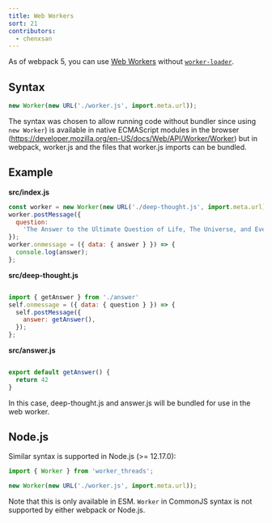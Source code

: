 ```yaml
---
title: Web Workers
sort: 21
contributors:
  - chenxsan
---
```


As of webpack 5, you can use [Web Workers](https://developer.mozilla.org/en-US/docs/Web/API/Web_Workers_API/Using_web_workers) without [`worker-loader`](https://github.com/webpack-contrib/worker-loader).

## Syntax

```js
new Worker(new URL('./worker.js', import.meta.url));
```

The syntax was chosen to allow running code without bundler since using `new Worker`) is available in native ECMAScript modules in the browser (https://developer.mozilla.org/en-US/docs/Web/API/Worker/Worker) but in webpack, worker.js and the files that worker.js imports can be bundled.

## Example

**src/index.js**

```js
const worker = new Worker(new URL('./deep-thought.js', import.meta.url));
worker.postMessage({
  question:
    'The Answer to the Ultimate Question of Life, The Universe, and Everything.',
});
worker.onmessage = ({ data: { answer } }) => {
  console.log(answer);
};
```

**src/deep-thought.js**

```js

import { getAnswer } from './answer'
self.onmessage = ({ data: { question } }) => {
  self.postMessage({
    answer: getAnswer(),
  });
};
```

**src/answer.js**

```js

export default getAnswer() {
  return 42
}
```

In this case, deep-thought.js and answer.js will be bundled for use in the web worker.

## Node.js

Similar syntax is supported in Node.js (>= 12.17.0):

```js
import { Worker } from 'worker_threads';

new Worker(new URL('./worker.js', import.meta.url));
```

Note that this is only available in ESM. `Worker` in CommonJS syntax is not supported by either webpack or Node.js.
